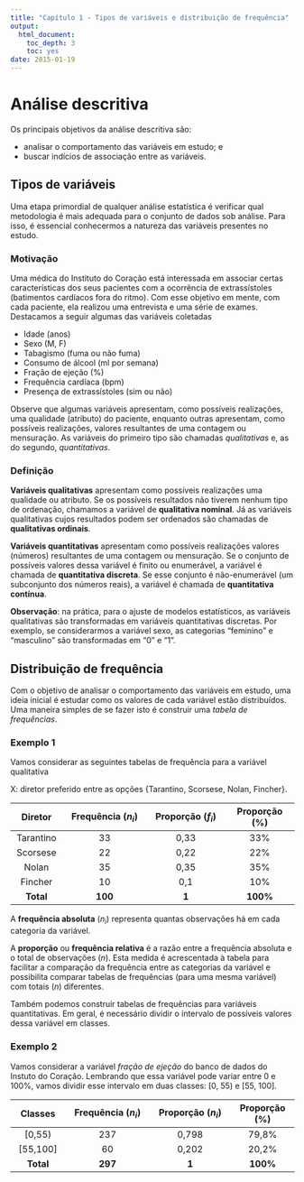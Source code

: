 ```yaml
---
title: "Capítulo 1 - Tipos de variáveis e distribuição de frequência"
output:
  html_document:
    toc_depth: 3
    toc: yes
date: 2015-01-19
---
```


# Análise descritiva

Os principais objetivos da análise descritiva são:

- analisar o comportamento das variáveis em estudo; e
- buscar indícios de associação entre as variáveis.

## Tipos de variáveis

Uma etapa primordial de qualquer análise estatística é verificar qual metodologia é mais adequada para o conjunto de dados sob análise. Para isso, é essencial conhecermos a natureza das variáveis presentes no estudo.

### Motivação

Uma médica do Instituto do Coração está interessada em associar certas características dos seus pacientes com a ocorrência de extrassístoles (batimentos cardíacos fora do ritmo). Com esse objetivo em mente, com cada paciente, ela realizou uma entrevista e uma série de exames. Destacamos a seguir algumas das variáveis coletadas

- Idade (anos)
- Sexo (M, F)
- Tabagismo (fuma ou não fuma)
- Consumo de álcool (ml por semana)
- Fração de ejeção (%)
- Frequência cardíaca (bpm)
- Presença de extrassístoles (sim ou não)

Observe que algumas variáveis apresentam, como possíveis realizações, uma qualidade (atributo) do paciente, enquanto outras apresentam, como possíveis realizações, valores resultantes de uma contagem ou mensuração. As variáveis do primeiro tipo são chamadas *qualitativas* e, as do segundo, *quantitativas*.

### Definição

**Variáveis qualitativas** apresentam como possíveis realizações uma qualidade ou atributo. Se os possíveis resultados não tiverem nenhum tipo de ordenação, chamamos a variável de **qualitativa nominal**. Já as variáveis qualitativas cujos resultados podem ser ordenados são chamadas de **qualitativas ordinais**.

**Variáveis quantitativas** apresentam como possíveis realizações valores (números) resultantes de uma contagem ou mensuração. Se o conjunto de possíveis valores dessa variável é finito ou enumerável, a variável é chamada de **quantitativa discreta**. Se esse conjunto é não-enumerável (um subconjunto dos números reais), a variável é chamada de **quantitativa contínua**.

**Observação**: na prática, para o ajuste de modelos estatísticos, as variáveis qualitativas são transformadas em variáveis quantitativas discretas. Por exemplo, se considerarmos a variável sexo, as categorias "feminino" e "masculino" são transformadas em "0" e "1".

## Distribuição de frequência

Com o objetivo de analisar o comportamento das variáveis em estudo, uma ideia inicial é estudar como os valores de cada variável estão distribuídos. Uma maneira simples de se fazer isto é construir uma *tabela de frequências*.

### Exemplo 1

Vamos considerar as seguintes tabelas de frequência para a variável qualitativa

X: diretor preferido entre as opções {Tarantino, Scorsese, Nolan, Fincher}.


|  Diretor  | Frequência $(n_i)$ | Proporção $(f_i)$ | Proporção (%) |
|:---------:|:----------------:|:---------------:|:-------------:|
| Tarantino |        33        |       0,33      |      33%      |
|  Scorsese |        22        |       0,22      |      22%      |
|   Nolan   |        35        |       0,35      |      35%      |
| Fincher   |        10        |       0,1       |      10%      |
|   **Total**   |        **100**       |        **1**        |      **100%**     |


A **frequência absoluta** $(n_i)$ representa quantas observações há em cada categoria da variável.

A **proporção** ou **frequência relativa** é a razão entre a frequência absoluta e o total de observações $(n)$. Esta medida é acrescentada à tabela para facilitar a comparação da frequência entre as categorias da variável e possibilita comparar tabelas de frequências (para uma mesma variável) com totais $(n)$ diferentes.

Também podemos construir tabelas de frequências para variáveis quantitativas. Em geral, é necessário dividir o intervalo de possíveis valores dessa variável em classes.

### Exemplo 2

Vamos considerar a variável *fração de ejeção* do banco de dados do Instuto do Coração. Lembrando que essa variável pode variar entre 0 e 100%, vamos dividir esse intervalo em duas classes: [0, 55) e [55, 100].

|   Classes   | Frequência $(n_i)$ | Proporção $(n_i)$ | Proporção (%) |
|:-----------:|:------------------:|:-----------------:|:-------------:|
|   [0,55)  |         237        |       0,798       |     79,8%     |
| [55,100] |         60         |       0,202       |     20,2%     |
|    **Total**    |         **297**        |         **1**         |      **100%**     |
